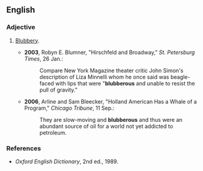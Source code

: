 ==English==

===Adjective===
{{en-adj}}

# {{context|rare}} [[blubbery|Blubbery]].
#* '''2003''', Robyn E. Blumner, "Hirschfeld and Broadway," ''St. Petersburg Times'', 26 Jan.:
#*: Compare New York Magazine theater critic John Simon's description of Liza Minnelli whom he once said was beagle-faced with lips that were "'''blubberous''' and unable to resist the pull of gravity."
#* '''2006''', Arline and Sam Bleecker, "Holland American Has a Whale of a Program," ''Chicago Tribune'', 11 Sep.:
#*: They are slow-moving and '''blubberous''' and thus were an abundant source of oil for a world not yet addicted to petroleum.

===References===
* ''Oxford English Dictionary'', 2nd ed., 1989.